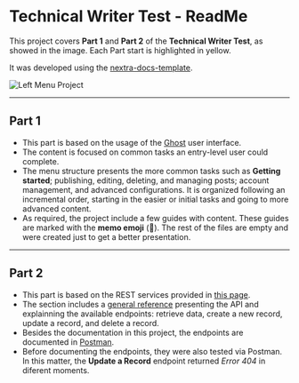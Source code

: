 # Technical Writer Test - ReadMe

This project covers **Part 1** and **Part 2** of the **Technical Writer Test**, as showed in the image. Each Part start is highlighted in yellow.

It was developed using the [nextra-docs-template](https://github.com/shuding/nextra-docs-template).

![Left Menu Project](public/images/left-menu-project.png)

---

## Part 1

- This part is based on the usage of the [Ghost](https://ghost.org/) user interface.
- The content is focused on common tasks an entry-level user could complete.
- The menu structure presents the more common tasks such as **Getting started**; publishing, editing, deleting, and managing posts; account management, and advanced configurations. It is organized following an incremental order, starting in the easier or initial tasks and going to more advanced content.
- As required, the project include a few guides with content. These guides are marked with the **memo emoji** (📝). The rest of the files are empty and were created just to get a better presentation.

---

## Part 2

- This part is based on the REST services provided in [this page](https://dummy.restapiexample.com/).
- The section includes a [general reference](https://tech-writer-test.netlify.app/api-documentation/api-reference) presenting the API and explainning the available endpoints: retrieve data, create a new record, update a record, and delete a record.
- Besides the documentation in this project, the endpoints are documented in [Postman](https://documenter.getpostman.com/view/36433185/2sA3XV8zGt).
- Before documenting the endpoints, they were also tested via Postman. In this matter, the **Update a Record** endpoint returned _Error 404_ in diferent moments.
